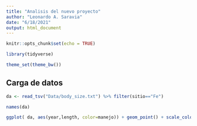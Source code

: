 ```yaml
---
title: "Analisis del nuevo proyecto"
author: "Leonardo A. Saravia"
date: "6/18/2021"
output: html_document
---
```


```r
knitr::opts_chunk$set(echo = TRUE)

library(tidyverse)

theme_set(theme_bw())

```

## Carga de datos

```r

da <- read_tsv("Data/body_size.txt") %>% filter(sitio=="Fe")

names(da)

ggplot( da, aes(year,length, color=manejo)) + geom_point() + scale_color_viridis_d()



```

